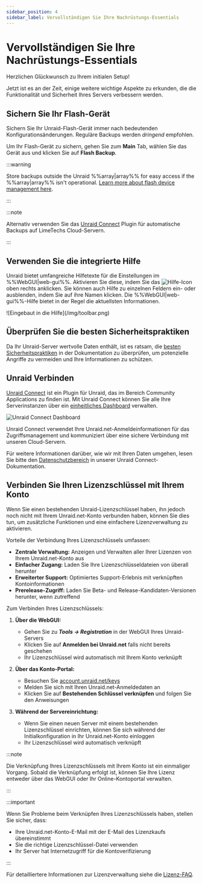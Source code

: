 ```yaml
---
sidebar_position: 4
sidebar_label: Vervollständigen Sie Ihre Nachrüstungs-Essentials
---
```


# Vervollständigen Sie Ihre Nachrüstungs-Essentials

Herzlichen Glückwunsch zu Ihrem initialen Setup!

Jetzt ist es an der Zeit, einige weitere wichtige Aspekte zu erkunden, die die Funktionalität und Sicherheit Ihres Servers verbessern werden.

## Sichern Sie Ihr Flash-Gerät

Sichern Sie Ihr Unraid-Flash-Gerät immer nach bedeutenden Konfigurationsänderungen. Reguläre Backups werden *dringend* empfohlen.

Um Ihr Flash-Gerät zu sichern, gehen Sie zum **Main** Tab, wählen Sie das Gerät aus und klicken Sie auf **Flash Backup**.

:::warning

Store backups outside the Unraid %%array|array%% for easy access if the %%array|array%% isn't operational. [Learn more about flash device management here](../../system-administration/maintain-and-update/changing-the-flash-device.mdx).

:::

:::note

Alternativ verwenden Sie das [Unraid Connect](../../../unraid-connect/overview-and-setup.mdx) Plugin für automatische Backups auf LimeTechs Cloud-Servern.

:::

## Verwenden Sie die integrierte Hilfe

Unraid bietet umfangreiche Hilfetexte für die Einstellungen im %%WebGUI|web-gui%%. Aktivieren Sie diese, indem Sie das ![Hilfe-Icon](/img/helpicon.png) oben rechts anklicken. Sie können auch Hilfe zu einzelnen Feldern ein- oder ausblenden, indem Sie auf ihre Namen klicken. Die %%WebGUI|web-gui%%-Hilfe bietet in der Regel die aktuellsten Informationen.

<div style={{ margin: 'auto', maxWidth: '500px'}}>
  ![Eingebaut in die Hilfe](/img/toolbar.png)
</div>

## Überprüfen Sie die besten Sicherheitspraktiken

Da Ihr Unraid-Server wertvolle Daten enthält, ist es ratsam, die [besten Sicherheitspraktiken](../../system-administration/secure-your-server/security-fundamentals.mdx) in der Dokumentation zu überprüfen, um potenzielle Angriffe zu vermeiden und Ihre Informationen zu schützen.

## Unraid Verbinden

[Unraid Connect](../../../unraid-connect/overview-and-setup.mdx) ist ein Plugin für Unraid, das im Bereich Community Applications zu finden ist. Mit Unraid Connect können Sie alle Ihre Serverinstanzen über ein [einheitliches Dashboard](https://connect.myunraid.net/) verwalten.

![Unraid Connect Dashboard](/img/unraidconnectdashboard.png)

Unraid Connect verwendet Ihre Unraid.net-Anmeldeinformationen für das Zugriffsmanagement und kommuniziert über eine sichere Verbindung mit unseren Cloud-Servern.

Für weitere Informationen darüber, wie wir mit Ihren Daten umgehen, lesen Sie bitte den [Datenschutzbereich](../../../unraid-connect/overview-and-setup.mdx#data-collection-and-privacy) in unserer Unraid Connect-Dokumentation.

## Verbinden Sie Ihren Lizenzschlüssel mit Ihrem Konto

Wenn Sie einen bestehenden Unraid-Lizenzschlüssel haben, ihn jedoch noch nicht mit Ihrem Unraid.net-Konto verbunden haben, können Sie dies tun, um zusätzliche Funktionen und eine einfachere Lizenzverwaltung zu aktivieren.

Vorteile der Verbindung Ihres Lizenzschlüssels umfassen:

- **Zentrale Verwaltung:** Anzeigen und Verwalten aller Ihrer Lizenzen von Ihrem Unraid.net-Konto aus
- **Einfacher Zugang:** Laden Sie Ihre Lizenzschlüsseldateien von überall herunter
- **Erweiterter Support:** Optimiertes Support-Erlebnis mit verknüpften Kontoinformationen
- **Prerelease-Zugriff:** Laden Sie Beta- und Release-Kandidaten-Versionen herunter, wenn zutreffend

Zum Verbinden Ihres Lizenzschlüssels:

1. **Über die WebGUI:**
   - Gehen Sie zu ***Tools → Registration*** in der WebGUI Ihres Unraid-Servers
   - Klicken Sie auf **Anmelden bei Unraid.net** falls nicht bereits geschehen
   - Ihr Lizenzschlüssel wird automatisch mit Ihrem Konto verknüpft

2. **Über das Konto-Portal:**
   - Besuchen Sie [account.unraid.net/keys](https://account.unraid.net/keys)
   - Melden Sie sich mit Ihren Unraid.net-Anmeldedaten an
   - Klicken Sie auf **Bestehenden Schlüssel verknüpfen** und folgen Sie den Anweisungen

3. **Während der Servereinrichtung:**
   - Wenn Sie einen neuen Server mit einem bestehenden Lizenzschlüssel einrichten, können Sie sich während der Initialkonfiguration in Ihr Unraid.net-Konto einloggen
   - Ihr Lizenzschlüssel wird automatisch verknüpft

:::note

Die Verknüpfung Ihres Lizenzschlüssels mit Ihrem Konto ist ein einmaliger Vorgang. Sobald die Verknüpfung erfolgt ist, können Sie Ihre Lizenz entweder über das WebGUI oder Ihr Online-Kontoportal verwalten.

:::

:::important

Wenn Sie Probleme beim Verknüpfen Ihres Lizenzschlüssels haben, stellen Sie sicher, dass:

- Ihre Unraid.net-Konto-E-Mail mit der E-Mail des Lizenzkaufs übereinstimmt
- Sie die richtige Lizenzschlüssel-Datei verwenden
- Ihr Server hat Internetzugriff für die Kontoverifizierung

:::

Für detailliertere Informationen zur Lizenzverwaltung siehe die [Lizenz-FAQ](../../troubleshooting/licensing-faq.mdx).
